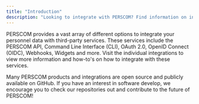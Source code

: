 ```yaml
---
title: "Introduction"
description: "Looking to integrate with PERSCOM? Find information on integrations here."
---
```


PERSCOM provides a vast array of different options to integrate your personnel data with third-party services. These services include the PERSCOM API, Command Line Interface (CLI), OAuth 2.0, OpenID Connect (OIDC), Webhooks, Widgets and more. Visit the individual integrations to view more information and how-to's on how to integrate with these services.

<Card title="Help us!" icon="github" href="https://github.com/deschutesdesigngroupllc">
  Many PERSCOM products and integrations are open source and publicly available on GitHub. If you have an interest in software develop, we encourage you to check our repositories out and contribute to the future of PERSCOM!
</Card>